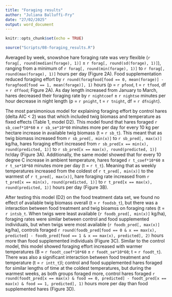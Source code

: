 ```yaml
---
title: "Foraging results"
author: "Juliana Balluffi-Fry"
date: "27/02/2025"
output: word_document
---
```


```r
knitr::opts_chunk$set(echo = TRUE)

source("Scripts/08-foraging_results.R")

```

Averaged by week, snowshoe hare foraging rate was very flexible (`r forag[, round(median(forage), 1)]` ± `r forag[, round(sd(forage), 1)]`), ranging from a minimum of `r forag[, round(min(forage), 1)]` to `r forag[, round(max(forage), 1)]` hours per day (Figure 2A). Food supplementation reduced foraging effort by `r round(foragfood[food == 0, mean(forage)] - foragfood[food == 1, mean(forage)], 1)` hours (p = `r pfood`, t = `r tfood`, df = `r dffood`; Figure 2A). As day length increased from January to March, hares decreased their foraging rate by `r nightcoef` ± `r nightse` minutes per hour decrease in night length (p = `r pnight`, t = `r tnight`, df = `r dfnight`).

The most parsimonious model for explaining foraging effort by control hares (delta AIC < 2) was that which included twig biomass and temperature as fixed effects (Table 1, model D2). This model found that hares foraged `r sb_coef*10*60` ± `r sb_se*10*60` minutes more per day for every 10 kg per hectare increase in available twig biomass (t = `r sb_t`). This meant that as twig biomass increased from `r sb_pred[, min(x)]` to `r sb_pred[, max(x)]` kg/ha, hares foraging effort increased from `r sb_pred[x == min(x), round(predicted, 1)]` to `r sb_pred[x == max(x), round(predicted, 1)]` hr/day (Figure 3A). Additionally, the same model showed that for every 10 degree C increase in ambient temperature, hares foraged `r t_coef*10*60` ± `r t_se*10*60` minutes more per day (t = `r t_t`). Meaning that as weekly temperatures increased from the coldest of `r t_pred[, min(x)]` to the warmest of `r t_pred[, max(x)]`, hare foraging rate increased from `r t_pred[x == min(x), round(predicted, 1)]` to `r t_pred[x == max(x), round(predicted, 1)]` hours per day (Figure 3B).

After testing this model (D2) on the food treatment data set, we found no effect of available twig biomass overall (t = `r foodsb_t`), but there was a interaction between food treatment and twig bioamss on foraging rates (t = `r intsb_t`. When twigs were least available (`r foodb_pred[, min(x)]` kg/ha), foraging rates were similar between control and food supplemented individuals, but when twigs were most available (`r foodb_pred[, max(x)]` kg/ha), controls foraged `r round(foodb_pred[food == 0 & x == max(x), predicted] - foodb_pred[food == 1 & x == max(x), predicted], 2)` hours more than food supplemented individuals (Figure 3C). Similar to the control model, this model showed foraging effort increased with warmer temperatures (B = `r foodt_coef*10*60` ± `r foodt_se*10*60`; t = `r foodt_t`). There was also a significant interaction between food treatment and temperature (t = `r intt_t`)l; control and food supplemented hares foraged for similar lengths of time at the coldest temperatures, but during the warmest weeks, as both groups foraged more, control hares foraged `r round(foodt_pred[x == max(x) & food == 0, predicted] - foodt_pred[x == max(x) & food == 1, predicted], 1)` hours more per day than food supplemented hares (Figure 3D).



